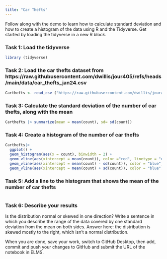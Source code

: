 ```yaml
---
title: "Car Thefts"
---
```


Follow along with the demo to learn how to calculate standard deviation and how to create a histogram of the data using R and the Tidyverse. Get started by loading the tidyverse in a new R block.

### Task 1: Load the tidyverse
```r
library (tidyverse)
```


### Task 2: Load the car thefts dataset from https://raw.githubusercontent.com/dwillis/jour405/refs/heads/main/data/car_thefts_jan24.csv
```r
Carthefts <- read_csv ("https://raw.githubusercontent.com/dwillis/jour405/refs/heads/main/data/car_thefts_jan24.csv")
```


### Task 3: Calculate the standard deviation of the number of car thefts, along with the mean
```r
Carthefts |> summarize(mean = mean(count), sd= sd(count))
```


### Task 4: Create a histogram of the number of car thefts
```r
Carthefts|> 
  ggplot() + 
  geom_histogram(aes(x = count), binwidth = 2) +
  geom_vline(aes(xintercept = mean(count)), color ="red", linetype = "dashed", size = 1) +
  geom_vline(aes(xintercept = mean(count) - sd(count)), color = "blue",linetype = "dashed", size= 1) +
  geom_vline(aes(xintercept = mean(count) + sd(count)), color = "blue",linetype = "dashed", size= 1)
```


### Task 5: Add a line to the histogram that shows the mean of the number of car thefts
```r

```


### Task 6: Describe your results

Is the distribution normal or skewed in one direction? Write a sentence in which you describe the range of the data covered by one standard deviation from the mean on both sides.
Answer here: 
the distribution is skewed mostly to the right, which isn't a normal distribution.


When you are done, save your work, switch to GitHub Desktop, then add, commit and push your changes to GitHub and submit the URL of the notebook in ELMS.
